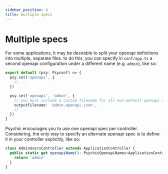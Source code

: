 ```yaml
---
sidebar_position: 4
title: multiple specs
---
```


# Multiple specs

For some applications, it may be desirable to split your openapi definitions into multiple, separate files. to do this, you can specify in `conf/app.ts` a second openapi configuration under a different name (e.g. `admin`), like so:

```ts
export default (psy: Psyconf) => {
  psy.set('openapi', {
    // ...
  })

  psy.set('openapi', 'admin', {
    // you must include a custom filename for all non-default openapi specs
    outputFilename: 'admin.openapi.json',
    // ...
  })
}
```

Psychic encourages you to use one openapi spec per controller. Considering, the only way to specify an alternate openapi spec is to define it in your controller explicitly, like so:

```ts
class AdminUsersController extends ApplicationController {
  public static get openapiName(): PsychicOpenapiNames<ApplicationController> {
    return 'admin'
  }
}
```

